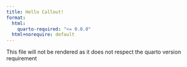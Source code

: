 ```yaml
---
title: Hello Callout!
format:
  html:
    quarto-required: "<= 0.0.0"
  html+norequire: default
---
```


This file will not be rendered as it does not respect the quarto version requirement